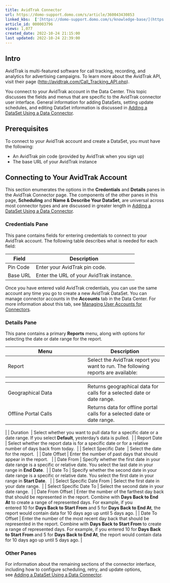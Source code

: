 ```yaml
---
title: AvidTrak Connector
url: https://domo-support.domo.com/s/article/360043430853
linked_kbs:  ['[https://domo-support.domo.com/s/knowledge-base/](https://domo-support.domo.com/s/knowledge-base/)', '[https://domo-support.domo.com/s/](https://domo-support.domo.com/s/)', '[https://domo-support.domo.com/s/topic/0TO5w000000ZammGAC](https://domo-support.domo.com/s/topic/0TO5w000000ZammGAC)', '[https://domo-support.domo.com/s/topic/0TO5w000000ZanLGAS](https://domo-support.domo.com/s/topic/0TO5w000000ZanLGAS)', '[https://domo-support.domo.com/s/topic/0TO5w000000ZaoQGAS](https://domo-support.domo.com/s/topic/0TO5w000000ZaoQGAS)', '[https://domo-support.domo.com/s/article/360042926274](https://domo-support.domo.com/s/article/360042926274)', '[https://domo-support.domo.com/s/article/360042926054](https://domo-support.domo.com/s/article/360042926054)', '[https://domo-support.domo.com/s/article/360043430853](https://domo-support.domo.com/s/article/360043430853)', '[https://domo-support.domo.com/s/topic/0TO5w000000ZaoQGAS/api-connectors](https://domo-support.domo.com/s/topic/0TO5w000000ZaoQGAS/api-connectors)', '[https://domo-support.domo.com/s/article/360043429933](https://domo-support.domo.com/s/article/360043429933)', '[https://domo-support.domo.com/s/article/360043429953](https://domo-support.domo.com/s/article/360043429953)', '[https://domo-support.domo.com/s/article/360042925494](https://domo-support.domo.com/s/article/360042925494)', '[https://domo-support.domo.com/s/article/360043429913](https://domo-support.domo.com/s/article/360043429913)', '[https://domo-support.domo.com/s/article/4408174643607](https://domo-support.domo.com/s/article/4408174643607)', '[https://domo-support.domo.com/s/login/](https://domo-support.domo.com/s/login/)']
article_id: 000003796
views: 1,077
created_date: 2022-10-24 21:15:00
last updated: 2022-10-24 22:39:00
---
```




Intro
-----


AvidTrak is multi-featured software for call tracking, recording, and analytics for advertising campaigns. To learn more about the AvidTrak API, visit their page ([http://avidtrak.com/Call\_Tracking\_API.php](http://avidtrak.com/Call_Tracking_API.php "http://avidtrak.com/Call_Tracking_API.php")).  


You connect to your AvidTrak account in the Data Center. This topic discusses the fields and menus that are specific to the AvidTrak connector user interface. General information for adding DataSets, setting update schedules, and editing DataSet information is discussed in [Adding a DataSet Using a Data Connector](/s/article/360042926274).


Prerequisites
-------------


To connect to your AvidTrak account and create a DataSet, you must have the following:


* An AvidTrak pin code (provided by AvidTrak when you sign up)
* The base URL of your AvidTrak instance


Connecting to Your AvidTrak Account
-----------------------------------


This section enumerates the options in the **Credentials** and **Details** panes in the AvidTrak Connector page. The components of the other panes in this page, **Scheduling** and **Name & Describe Your DataSet**, are universal across most connector types and are discussed in greater length in [Adding a DataSet Using a Data Connector](/s/article/360042926274 "Adding a DataSet Using a Data Connector").


### Credentials Pane


This pane contains fields for entering credentials to connect to your AvidTrak account. The following table describes what is needed for each field:  




| Field | Description |
| --- | --- |
| Pin Code | Enter your AvidTrak pin code. |
| Base URL | Enter the URL of your AvidTrak instance. |


Once you have entered valid AvidTrak credentials, you can use the same account any time you go to create a new AvidTrak DataSet. You can manage connector accounts in the **Accounts** tab in the Data Center. For more information about this tab, see [Managing User Accounts for Connectors](/s/article/360042926054 "Managing User Accounts for Connectors").


### Details Pane


This pane contains a primary **Reports** menu, along with options for selecting the date or date range for the report.




| Menu | Description |
| --- | --- |
| Report | Select the AvidTrak report you want to run. The following reports are available:

|  |  |
| --- | --- |
| Geographical Data | Returns geographical data for calls for a selected date or date range. |
| Offline Portal Calls | Returns data for offline portal calls for a selected date or date range. |

 |
| Duration  | Select whether you want to pull data for a specific date or a date range. If you select **Default**, yesterday's data is pulled.  |
| Report Date  | Select whether the report data is for a specific date or for a relative number of days back from today.  |
| Select Specific Date  | Select the date for the report.  |
| Date Offset | Enter the number of past days that should appear in the report.   |
| Date From | Specify whether the first date in your date range is a specific or relative date. You select the last date in your range in **End Date**.  |
| Date To | Specify whether the second date in your date range is a specific or relative date. You select the first date in your range in **Start Date**.   |
| Select Specific Date From | Select the first date in your date range.  |
| Select Specific Date To | Select the second date in your date range.  |
| Date From Offset | Enter the number of the farthest day back that should be represented in the report. Combine with **Days Back to End At** to create a range of represented days.
For example, if you entered 10 for **Days Back to Start From** and 5 for **Days Back to End At**, the report would contain data for 10 days ago up until 5 days ago. |
| Date To Offset | Enter the number of the most recent day back that should be represented in the report. Combine with **Days Back to Start From** to create a range of represented days.
For example, if you entered 10 for **Days Back to Start From** and 5 for **Days Back to End At**, the report would contain data for 10 days ago up until 5 days ago. |


### Other Panes


For information about the remaining sections of the connector interface, including how to configure scheduling, retry, and update options, see [Adding a DataSet Using a Data Connector](/s/article/360042926274).  

